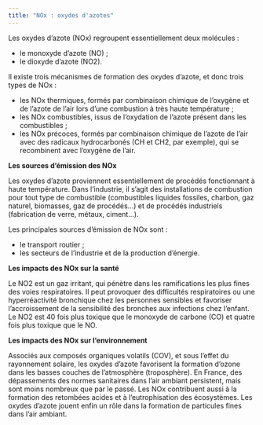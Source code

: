 ```yaml
---
title: "NOx : oxydes d'azotes"
---
```


Les oxydes d'azote (NOx) regroupent essentiellement deux molécules :

   * le monoxyde d'azote (NO) ;
   * le dioxyde d'azote (NO2). 

Il existe trois mécanismes de formation des oxydes d'azote, et donc trois types de NOx :

   * les NOx thermiques, formés par combinaison chimique de l’oxygène et de l’azote de l’air lors d’une combustion à très haute température ;
   * les NOx combustibles, issus de l’oxydation de l’azote présent dans les combustibles ;
   * les NOx précoces, formés par combinaison chimique de l’azote de l’air avec des radicaux hydrocarbonés (CH et CH2, par exemple), qui se recombinent avec l’oxygène de l’air.

**Les sources d’émission des NOx**

Les oxydes d'azote proviennent essentiellement de procédés fonctionnant à haute température. Dans l’industrie, il s’agit des installations de combustion pour tout type de combustible (combustibles liquides fossiles, charbon, gaz naturel, biomasses, gaz de procédés...) et de procédés industriels (fabrication de verre, métaux, ciment...).

Les principales sources d'émission de NOx sont :

   * le transport routier ;
   * les secteurs de l'industrie et de la production d'énergie.

**Les impacts des NOx sur la santé**

Le NO2 est un gaz irritant, qui pénètre dans les ramifications les plus fines des voies respiratoires. Il peut provoquer des difficultés respiratoires ou une hyperréactivité bronchique chez les personnes sensibles et favoriser l'accroissement de la sensibilité des bronches aux infections chez l'enfant. Le NO2 est 40 fois plus toxique que le monoxyde de carbone (CO) et quatre fois plus toxique que le NO.

**Les impacts des NOx sur l’environnement**

Associés aux composés organiques volatils (COV), et sous l'effet du rayonnement solaire, les oxydes d'azote favorisent la formation d'ozone dans les basses couches de l'atmosphère (troposphère). En France, des dépassements des normes sanitaires dans l’air ambiant persistent, mais sont moins nombreux que par le passé. Les NOx contribuent aussi à la formation des retombées acides et à l'eutrophisation des écosystèmes. Les oxydes d'azote jouent enfin un rôle dans la formation de particules fines dans l’air ambiant.
